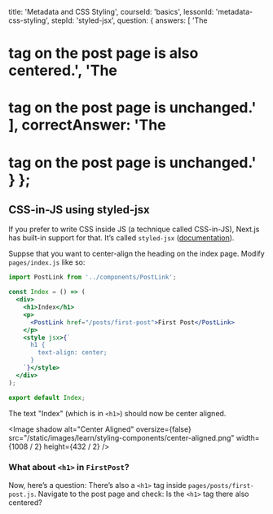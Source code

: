 
  title: 'Metadata and CSS Styling',
  courseId: 'basics',
  lessonId: 'metadata-css-styling',
  stepId: 'styled-jsx',
  question: {
    answers: [
      'The <h1> tag on the post page is also centered.',
      'The <h1> tag on the post page is unchanged.'
    ],
    correctAnswer: 'The <h1> tag on the post page is unchanged.'
  }
};

## CSS-in-JS using styled-jsx

If you prefer to write CSS inside JS (a technique called CSS-in-JS), Next.js has built-in support for that. It’s called `styled-jsx` ([documentation](https://github.com/zeit/styled-jsx)).

Suppse that you want to center-align the heading on the index page. Modify `pages/index.js` like so:

```jsx
import PostLink from '../components/PostLink';

const Index = () => (
  <div>
    <h1>Index</h1>
    <p>
      <PostLink href="/posts/first-post">First Post</PostLink>
    </p>
    <style jsx>{`
      h1 {
        text-align: center;
      }
    `}</style>
  </div>
);

export default Index;
```

The text "Index" (which is in `<h1>`) should now be center aligned.

<Image
  shadow
  alt="Center Aligned"
  oversize={false}
  src="/static/images/learn/styling-components/center-aligned.png"
  width={1008 / 2}
  height={432 / 2}
/>

### What about `<h1>` in `FirstPost`?

Now, here’s a question: There’s also a `<h1>` tag inside `pages/posts/first-post.js`. Navigate to the post page and check: Is the `<h1>` tag there also centered?


